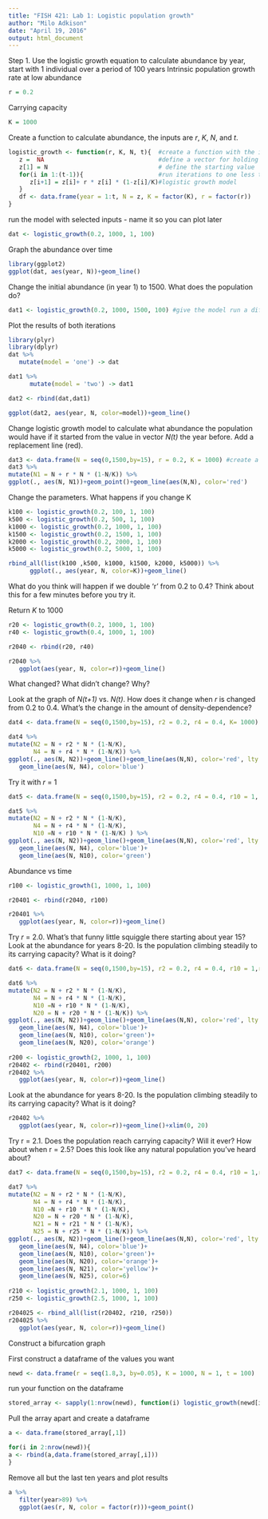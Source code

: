 ```yaml
---
title: "FISH 421: Lab 1: Logistic population growth"
author: "Milo Adkison"
date: "April 19, 2016"
output: html_document
---
```

Step 1. Use the logistic growth equation to calculate abundance by year, start with 1 individual over a period of 100 years 
Intrinsic population growth rate at low abundance

```r
r = 0.2
```

Carrying capacity

```r
K = 1000
```


Create a function to calculate abundance, the inputs are *r*, *K*, *N*, and *t*.


```r
logistic_growth <- function(r, K, N, t){  #create a function with the input values
   z =  NA                                #define a vector for holding the calculated values
   z[1] = N                               # define the starting value
   for(i in 1:(t-1)){                     #run iterations to one less than the total time (you've provided the first value)
      z[i+1] = z[i]+ r * z[i] * (1-z[i]/K)#logistic growth model
   }
   df <- data.frame(year = 1:t, N = z, K = factor(K), r = factor(r))   #create a dataframe for holding the values
}
```

run the model with selected inputs - name it so you can plot later

```r
dat <- logistic_growth(0.2, 1000, 1, 100) 
```

Graph the abundance over time
```r
library(ggplot2)
ggplot(dat, aes(year, N))+geom_line()
```

Change the initial abundance (in year 1) to 1500. What does the population do?
```r
dat1 <- logistic_growth(0.2, 1000, 1500, 100) #give the model run a different name to be able to compare the results
```

Plot the results of both iterations
```r
library(plyr)
library(dplyr)
dat %>% 
   mutate(model = 'one') -> dat

dat1 %>% 
      mutate(model = 'two') -> dat1

dat2 <- rbind(dat,dat1)

ggplot(dat2, aes(year, N, color=model))+geom_line()
```

Change logistic growth model to calculate what abundance the population would have if it started from the value in vector *N(t)* the year before. Add a replacement line (red).
```r
dat3 <- data.frame(N = seq(0,1500,by=15), r = 0.2, K = 1000) #create a data.frame of abundance in increments of 15
dat3 %>%
mutate(N1 = N + r * N * (1-N/K)) %>% 
ggplot(., aes(N, N1))+geom_point()+geom_line(aes(N,N), color='red')
```


Change the parameters. What happens if you change K
```r
k100 <- logistic_growth(0.2, 100, 1, 100)
k500 <- logistic_growth(0.2, 500, 1, 100)
k1000 <- logistic_growth(0.2, 1000, 1, 100)
k1500 <- logistic_growth(0.2, 1500, 1, 100)
k2000 <- logistic_growth(0.2, 2000, 1, 100)
k5000 <- logistic_growth(0.2, 5000, 1, 100)

rbind_all(list(k100 ,k500, k1000, k1500, k2000, k5000)) %>% 
      ggplot(., aes(year, N, color=K))+geom_line()
```

What do you think will happen if we double ‘r’ from 0.2 to 0.4? 
Think about this for a few minutes before you try it.  

Return *K* to 1000

```r
r20 <- logistic_growth(0.2, 1000, 1, 100)
r40 <- logistic_growth(0.4, 1000, 1, 100)

r2040 <- rbind(r20, r40) 

r2040 %>% 
   ggplot(aes(year, N, color=r))+geom_line()
```

What changed? What didn’t change? Why? 

Look at the graph of *N(t+1)* vs. *N(t)*. How does it change when *r* is changed 
from 0.2 to 0.4. What’s the change in the amount of density-dependence?
```r
dat4 <- data.frame(N = seq(0,1500,by=15), r2 = 0.2, r4 = 0.4, K= 1000) #create a data.frame of abundance in increments of 15

dat4 %>%
mutate(N2 = N + r2 * N * (1-N/K),
       N4 = N + r4 * N * (1-N/K)) %>% 
ggplot(., aes(N, N2))+geom_line()+geom_line(aes(N,N), color='red', lty = 4)+
   geom_line(aes(N, N4), color='blue')
```

Try it with *r* = 1
```r
dat5 <- data.frame(N = seq(0,1500,by=15), r2 = 0.2, r4 = 0.4, r10 = 1, K= 1000) #create a data.frame of abundance in increments of 15

dat5 %>%
mutate(N2 = N + r2 * N * (1-N/K),
       N4 = N + r4 * N * (1-N/K),
       N10 =N + r10 * N * (1-N/K) ) %>% 
ggplot(., aes(N, N2))+geom_line()+geom_line(aes(N,N), color='red', lty = 4)+
   geom_line(aes(N, N4), color='blue')+
   geom_line(aes(N, N10), color='green')
```

Abundance vs time
```r
r100 <- logistic_growth(1, 1000, 1, 100)

r20401 <- rbind(r2040, r100) 

r20401 %>% 
   ggplot(aes(year, N, color=r))+geom_line()
```

Try *r* = 2.0. What’s that funny little squiggle there starting about year 15? Look at the abundance for years 8-20. Is the population climbing steadily to its carrying capacity? What is it doing?

```r
dat6 <- data.frame(N = seq(0,1500,by=15), r2 = 0.2, r4 = 0.4, r10 = 1,r20 = 2, K= 1000) #create a data.frame of abundance in increments of 15

dat6 %>%
mutate(N2 = N + r2 * N * (1-N/K),
       N4 = N + r4 * N * (1-N/K),
       N10 =N + r10 * N * (1-N/K), 
       N20 = N + r20 * N * (1-N/K)) %>% 
ggplot(., aes(N, N2))+geom_line()+geom_line(aes(N,N), color='red', lty = 4)+
   geom_line(aes(N, N4), color='blue')+
   geom_line(aes(N, N10), color='green')+
   geom_line(aes(N, N20), color='orange')
             
r200 <- logistic_growth(2, 1000, 1, 100)
r20402 <- rbind(r20401, r200) 
r20402 %>% 
   ggplot(aes(year, N, color=r))+geom_line()
```

Look at the abundance for years 8-20. Is the population climbing steadily to its carrying capacity? What is it doing?

```r
r20402 %>% 
   ggplot(aes(year, N, color=r))+geom_line()+xlim(0, 20)
```

Try r = 2.1. Does the population reach carrying capacity? Will it ever? 
How about when r = 2.5? Does this look like any natural population you’ve heard about?

```r
dat7 <- data.frame(N = seq(0,1500,by=15), r2 = 0.2, r4 = 0.4, r10 = 1,r20 = 2, r21 = 2.1, r25 = 2.5, K= 1000) 

dat7 %>%
mutate(N2 = N + r2 * N * (1-N/K),
       N4 = N + r4 * N * (1-N/K),
       N10 =N + r10 * N * (1-N/K), 
       N20 = N + r20 * N * (1-N/K),
       N21 = N + r21 * N * (1-N/K),
       N25 = N + r25 * N * (1-N/K)) %>% 
ggplot(., aes(N, N2))+geom_line()+geom_line(aes(N,N), color='red', lty = 4)+
   geom_line(aes(N, N4), color='blue')+
   geom_line(aes(N, N10), color='green')+
   geom_line(aes(N, N20), color='orange')+
   geom_line(aes(N, N21), color='yellow')+
   geom_line(aes(N, N25), color=6)
             
r210 <- logistic_growth(2.1, 1000, 1, 100)
r250 <- logistic_growth(2.5, 1000, 1, 100)

r204025 <- rbind_all(list(r20402, r210, r250)) 
r204025 %>% 
   ggplot(aes(year, N, color=r))+geom_line()
```

Construct a bifurcation graph

First construct a dataframe of the values you want
```r
newd <- data.frame(r = seq(1.8,3, by=0.05), K = 1000, N = 1, t = 100)
```

run your function on the dataframe
```r
stored_array <- sapply(1:nrow(newd), function(i) logistic_growth(newd[i,1], newd[i,2],newd[i,3],newd[i,4]) )
```

Pull the array apart and create a dataframe
```r
a <- data.frame(stored_array[,1])

for(i in 2:nrow(newd)){
a <- rbind(a,data.frame(stored_array[,i]))
}
```

Remove all but the last ten years and plot results
```r
a %>% 
   filter(year>89) %>% 
   ggplot(aes(r, N, color = factor(r)))+geom_point()
```